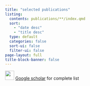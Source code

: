 ```yaml
---
title: "selected publications"
listing:
  contents: publications/**/index.qmd
  sort:
    - "date desc"
    - "title desc"
  type: default
  categories: false
  sort-ui: false
  filter-ui: false
page-layout: full
title-block-banner: false
---
```

[![](images/google-scholar.png){height=30}](https://scholar.google.com/citations?user=s7vf-rcAAAAJ&hl=en) [Google scholar](https://scholar.google.com/citations?user=s7vf-rcAAAAJ&hl=en)  for complete list

